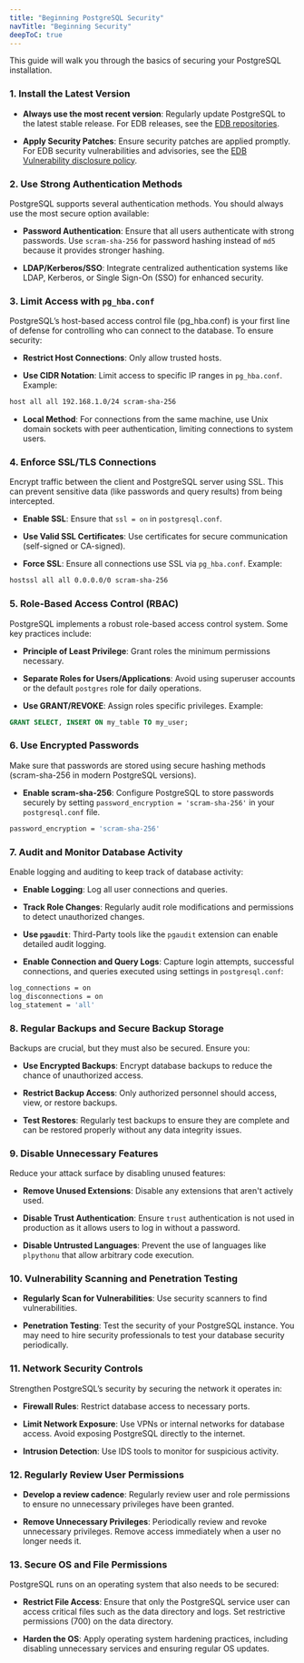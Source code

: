 ```yaml
---
title: "Beginning PostgreSQL Security"
navTitle: "Beginning Security"
deepToC: true
---
```


This guide will walk you through the basics of securing your PostgreSQL installation.

### 1. Install the Latest Version
- **Always use the most recent version**: Regularly update PostgreSQL to the latest stable release.  For EDB releases, see the [EDB repositories](https://www.enterprisedb.com/repos-downloads).

- **Apply Security Patches**: Ensure security patches are applied promptly.  For EDB security vulnerabilities and advisories, see the [EDB Vulnerability disclosure policy](https://www.enterprisedb.com/docs/security/vulnerability-disclosure-policy/).

### 2. Use Strong Authentication Methods
PostgreSQL supports several authentication methods. You should always use the most secure option available:

- **Password Authentication**:  Ensure that all users authenticate with strong passwords.  Use `scram-sha-256` for password hashing instead of `md5` because it provides stronger hashing.

- **LDAP/Kerberos/SSO**: Integrate centralized authentication systems like LDAP, Kerberos, or Single Sign-On (SSO) for enhanced security.

### 3. Limit Access with `pg_hba.conf`
PostgreSQL’s host-based access control file (pg_hba.conf) is your first line of defense for controlling who can connect to the database. To ensure security:

- **Restrict Host Connections**: Only allow trusted hosts.

- **Use CIDR Notation**: Limit access to specific IP ranges in `pg_hba.conf`.  Example:
```bash
host all all 192.168.1.0/24 scram-sha-256
```
- **Local Method**:  For connections from the same machine, use Unix domain sockets with peer authentication, limiting connections to system users.

### 4. Enforce SSL/TLS Connections
Encrypt traffic between the client and PostgreSQL server using SSL. This can prevent sensitive data (like passwords and query results) from being intercepted.

- **Enable SSL**: Ensure that `ssl = on` in `postgresql.conf`.

- **Use Valid SSL Certificates**: Use certificates for secure communication (self-signed or CA-signed).

- **Force SSL**: Ensure all connections use SSL via `pg_hba.conf`.  Example:
```bash
hostssl all all 0.0.0.0/0 scram-sha-256
```

### 5. Role-Based Access Control (RBAC)
PostgreSQL implements a robust role-based access control system. Some key practices include:

- **Principle of Least Privilege**: Grant roles the minimum permissions necessary.

- **Separate Roles for Users/Applications**: Avoid using superuser accounts or the default `postgres` role for daily operations.

- **Use GRANT/REVOKE**: Assign roles specific privileges.  Example:
```sql
GRANT SELECT, INSERT ON my_table TO my_user;
```

### 6. Use Encrypted Passwords
Make sure that passwords are stored using secure hashing methods (scram-sha-256 in modern PostgreSQL versions). 

- **Enable scram-sha-256**: Configure PostgreSQL to store passwords securely by setting `password_encryption = 'scram-sha-256'` in your `postgresql.conf` file.
```bash
password_encryption = 'scram-sha-256'
```

### 7. Audit and Monitor Database Activity
Enable logging and auditing to keep track of database activity:

- **Enable Logging**: Log all user connections and queries.

- **Track Role Changes**: Regularly audit role modifications and permissions to detect unauthorized changes.

- **Use `pgaudit`**: Third-Party tools like  the `pgaudit` extension can enable detailed audit logging.

- **Enable Connection and Query Logs**: Capture login attempts, successful connections, and queries executed using settings in `postgresql.conf`:
```bash
log_connections = on
log_disconnections = on
log_statement = 'all'
```

### 8. Regular Backups and Secure Backup Storage
Backups are crucial, but they must also be secured. Ensure you:

- **Use Encrypted Backups**: Encrypt database backups to reduce the chance of unauthorized access.

- **Restrict Backup Access**: Only authorized personnel should access, view, or restore backups.

- **Test Restores**: Regularly test backups to ensure they are complete and can be restored properly without any data integrity issues.


### 9. Disable Unnecessary Features

Reduce your attack surface by disabling unused features:

- **Remove Unused Extensions**: Disable any extensions that aren't actively used.

- **Disable Trust Authentication**: Ensure `trust` authentication is not used in production as it allows users to log in without a password.

- **Disable Untrusted Languages**: Prevent the use of languages like `plpythonu` that allow arbitrary code execution.


### 10. Vulnerability Scanning and Penetration Testing

- **Regularly Scan for Vulnerabilities**: Use security scanners to find vulnerabilities.

- **Penetration Testing**: Test the security of your PostgreSQL instance.  You may need to hire security professionals to test your database security periodically.


### 11. Network Security Controls
Strengthen PostgreSQL’s security by securing the network it operates in:

- **Firewall Rules**: Restrict database access to necessary ports.

- **Limit Network Exposure**: Use VPNs or internal networks for database access.  Avoid exposing PostgreSQL directly to the internet.

- **Intrusion Detection**: Use IDS tools to monitor for suspicious activity.


### 12. Regularly Review User Permissions

- **Develop a review cadence**: Regularly review user and role permissions to ensure no unnecessary privileges have been granted. 

- **Remove Unnecessary Privileges**: Periodically review and revoke unnecessary privileges.  Remove access immediately when a user no longer needs it.

### 13. Secure OS and File Permissions
PostgreSQL runs on an operating system that also needs to be secured:

- **Restrict File Access**: Ensure that only the PostgreSQL service user can access critical files such as the data directory and logs.  Set restrictive permissions (700) on the data directory.

- **Harden the OS**: Apply operating system hardening practices, including disabling unnecessary services and ensuring regular OS updates.


 